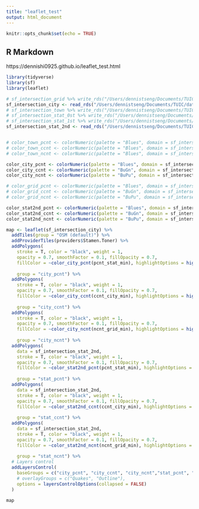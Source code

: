 ```yaml
---
title: "leaflet_test"
output: html_document
---
```


```r
knitr::opts_chunk$set(echo = TRUE)
```

## R Markdown

https://dennishi0925.github.io/leaflet_test.html

```r
library(tidyverse)
library(sf)
library(leaflet)

# sf_intersection_grid %>% write_rds("/Users/dennistseng/Documents/TUIC/data/intersection/sf_intersection_grid.rds")
sf_intersection_city <- read_rds("/Users/dennistseng/Documents/TUIC/data/intersection/sf_intersection_city.rds")
# sf_intersection_town %>% write_rds("/Users/dennistseng/Documents/TUIC/data/intersection/sf_intersection_town.rds")
# sf_intersection_stat_0st %>% write_rds("/Users/dennistseng/Documents/TUIC/data/intersection/sf_intersection_stat_0st.rds")
# sf_intersection_stat_1st %>% write_rds("/Users/dennistseng/Documents/TUIC/data/intersection/sf_intersection_stat_1st.rds")
sf_intersection_stat_2nd <- read_rds("/Users/dennistseng/Documents/TUIC/data/intersection/sf_intersection_stat_2nd.rds")


# color_town_pcnt <- colorNumeric(palette = "Blues", domain = sf_intersection_town$pcnt_stat_min)
# color_town_ccnt <- colorNumeric(palette = "Blues", domain = sf_intersection_town$ccnt_city_min)
# color_town_ncnt <- colorNumeric(palette = "Blues", domain = sf_intersection_town$ncnt_grid_min)

color_city_pcnt <- colorNumeric(palette = "Blues", domain = sf_intersection_city$pcnt_stat_min)
color_city_ccnt <- colorNumeric(palette = "BuGn", domain = sf_intersection_city$ccnt_city_min)
color_city_ncnt <- colorNumeric(palette = "BuPu", domain = sf_intersection_city$ncnt_grid_min)

# color_grid_pcnt <- colorNumeric(palette = "Blues", domain = sf_intersection_grid$pcnt_stat_min)
# color_grid_ccnt <- colorNumeric(palette = "BuGn", domain = sf_intersection_grid$ccnt_city_min)
# color_grid_ncnt <- colorNumeric(palette = "BuPu", domain = sf_intersection_grid$ncnt_grid_min)

color_stat2nd_pcnt <- colorNumeric(palette = "Blues", domain = sf_intersection_stat_2nd$pcnt_stat_min)
color_stat2nd_ccnt <- colorNumeric(palette = "BuGn", domain = sf_intersection_stat_2nd$ccnt_city_min)
color_stat2nd_ncnt <- colorNumeric(palette = "BuPu", domain = sf_intersection_stat_2nd$ncnt_grid_min)

map <- leaflet(sf_intersection_city) %>%
  addTiles(group = "OSM (default)") %>%
  addProviderTiles(providers$Stamen.Toner) %>%
  addPolygons(
    stroke = T, color = "black", weight = 1,
    opacity = 0.7, smoothFactor = 0.1, fillOpacity = 0.7,
    fillColor = ~color_city_pcnt(pcnt_stat_min), highlightOptions = highlightOptions(color = "white", weight = 2,
                                                                       bringToFront = TRUE),
    group = "city_pcnt") %>%
  addPolygons(
    stroke = T, color = "black", weight = 1,
    opacity = 0.7, smoothFactor = 0.1, fillOpacity = 0.7,
    fillColor = ~color_city_ccnt(ccnt_city_min), highlightOptions = highlightOptions(color = "white", weight = 2,
                                                                       bringToFront = TRUE),
    group = "city_ccnt") %>%
  addPolygons(
    stroke = T, color = "black", weight = 1,
    opacity = 0.7, smoothFactor = 0.1, fillOpacity = 0.7,
    fillColor = ~color_city_ncnt(ncnt_grid_min), highlightOptions = highlightOptions(color = "white", weight = 2,
                                                                                     bringToFront = TRUE),
    group = "city_ncnt") %>%
  addPolygons(
    data = sf_intersection_stat_2nd,
    stroke = T, color = "black", weight = 1,
    opacity = 0.7, smoothFactor = 0.1, fillOpacity = 0.7,
    fillColor = ~color_stat2nd_pcnt(pcnt_stat_min), highlightOptions = highlightOptions(color = "white", weight = 2,
                                                                                        bringToFront = TRUE),
    group = "stat_pcnt") %>%
  addPolygons(
    data = sf_intersection_stat_2nd,
    stroke = T, color = "black", weight = 1,
    opacity = 0.7, smoothFactor = 0.1, fillOpacity = 0.7,
    fillColor = ~color_stat2nd_ccnt(ccnt_city_min), highlightOptions = highlightOptions(color = "white", weight = 2,
                                                                                     bringToFront = TRUE),
    group = "stat_ccnt") %>%
  addPolygons(
    data = sf_intersection_stat_2nd,
    stroke = T, color = "black", weight = 1,
    opacity = 0.7, smoothFactor = 0.1, fillOpacity = 0.7,
    fillColor = ~color_stat2nd_ncnt(ncnt_grid_min), highlightOptions = highlightOptions(color = "white", weight = 2,
                                                                                        bringToFront = TRUE),
    group = "stat_ncnt") %>%
  # Layers control
  addLayersControl(
    baseGroups = c("city_pcnt", "city_ccnt", "city_ncnt","stat_pcnt", "stat_ccnt", "stat_ncnt"),
    # overlayGroups = c("Quakes", "Outline"),
    options = layersControlOptions(collapsed = FALSE)
  )

map
```